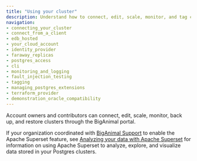 ```yaml
---
title: "Using your cluster"
description: Understand how to connect, edit, scale, monitor, and tag clusters through EDB Postgres AI Cloud Service.
navigation: 
- connecting_your_cluster
- connect_from_a_client
- edb_hosted
- your_cloud_account
- identity_provider
- faraway_replicas
- postgres_access
- cli
- monitoring_and_logging
- fault_injection_testing
- tagging
- managing_postgres_extensions
- terraform_provider
- demonstration_oracle_compatibility
---
```


Account owners and contributors can connect, edit, scale, monitor, back up, and restore clusters through the BigAnimal portal.

If your organization coordinated with [BigAnimal Support](../overview/support) to enable the Apache Superset feature, see [Analyzing your data with Apache Superset](06_analyze_with_superset) for information on using Apache Superset to analyze, explore, and visualize data stored in your Postgres clusters.